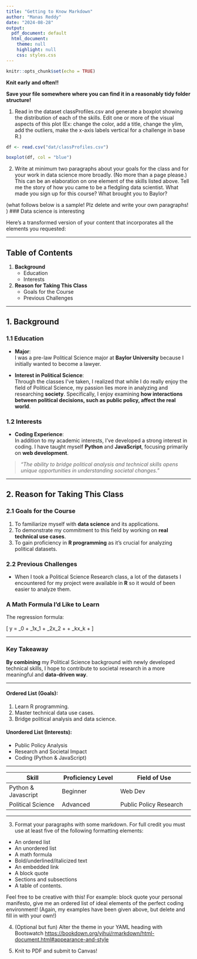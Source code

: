```yaml
---
title: "Getting to Know Markdown"
author: "Manas Reddy"
date: "2024-08-28"
output:
  pdf_document: default
  html_document:
    theme: null
    highlight: null
    css: styles.css
---
```


```r
knitr::opts_chunk$set(echo = TRUE)
```
<div class="stars"></div>
<div id="content">
**Knit early and often!!** 

**Save your file somewhere where you can find it in a reasonably tidy folder structure!** 

1. Read in the dataset classProfiles.csv and generate a boxplot showing the distribution of each of the skills. Edit one or more of the visual aspects of this plot (Ex: change the color, add a title, change the ylim, add the outliers, make the x-axis labels vertical for a challenge in base R.)

```r
df <- read.csv("dat/classProfiles.csv")

boxplot(df, col = "blue")
```
  
2. Write at minimum two paragraphs about your goals for the class and for your work in data science more broadly. (No more than a page please.) This can be an elaboration on one element of the skills listed above. Tell me the story of how you came to be a fledgling data scientist. What made you sign up for this course? What brought you to Baylor? 

(what follows below is a sample! Plz delete and write your own paragraphs!
)
### Data science is interesting

Here's a transformed version of your content that incorporates all the elements you requested:

---

## Table of Contents

1. **Background**
   - Education
   - Interests 
2. **Reason for Taking This Class**
   - Goals for the Course
   - Previous Challenges

---

## **1. Background**

### 1.1 Education  
- **Major**:  
   I was a pre-law Political Science major at **Baylor University** because I initially wanted to become a lawyer.  

- **Interest in Political Science**:  
   Through the classes I’ve taken, I realized that while I do really enjoy the field of Political Science, my passion lies more in analyzing and researching **society**. Specifically, I enjoy examining **how interactions between political decisions, such as public policy, affect the real world**.  

### 1.2 Interests
- **Coding Experience**:  
   In addition to my academic interests, I’ve developed a strong interest in coding. I have taught myself **Python** and **JavaScript**, focusing primarily on **web development**.

> *"The ability to bridge political analysis and technical skills opens unique opportunities in understanding societal changes."*  

---

## **2. Reason for Taking This Class**

### 2.1 Goals for the Course  
1. To familiarize myself with **data science** and its applications.  
2. To demonstrate my commitment to this field by working on **real technical use cases**.  
3. To gain proficiency in **R programming** as it’s crucial for analyzing political datasets.  

### 2.2 Previous Challenges  
- When I took a Political Science Research class, a lot of the datasets I encountered for my project were available in **R** so it would of been easier to analyze them.  

### A Math Formula I’d Like to Learn  

The regression formula:  

\[
y = \beta_0 + \beta_1x_1 + \beta_2x_2 + \dots + \beta_kx_k + \epsilon
\]


---

### **Key Takeaway**  

**By combining** my Political Science background with newly developed technical skills, I hope to contribute to societal research in a more meaningful and **data-driven way**.  

---

#### Ordered List (Goals):  
1. Learn R programming.  
2. Master technical data use cases.  
3. Bridge political analysis and data science.

#### Unordered List (Interests):  
- Public Policy Analysis  
- Research and Societal Impact  
- Coding (Python & JavaScript)

---

| **Skill**          | **Proficiency Level**    | **Field of Use**           |  
|---------------------|-----------------------|-----------------------------|  
| Python & Javascript | Beginner              | Web Dev                     |  
| Political Science   | Advanced              | Public Policy Research      |  
---



3. Format your paragraphs with some markdown. For full credit you must use at least five of the following formatting elements:

- An ordered list
- An unordered list
- A math formula
- Bold/underlined/italicized text
- An embedded link
- A block quote
- Sections and subsections
- A table of contents. 
 
Feel free to be creative with this! For example: block quote your personal manifesto, give me an ordered list of ideal elements of the perfect coding environment! (Again, my examples have been given above, but delete and fill in with your own!)

4. (Optional but fun) Alter the theme in your YAML heading with Bootswatch
<https://bookdown.org/yihui/rmarkdown/html-document.html#appearance-and-style>

6. Knit to PDF and submit to Canvas!
</div>